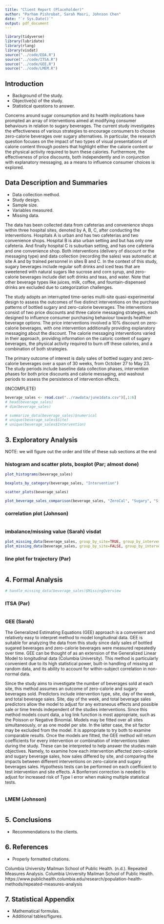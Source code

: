 ```yaml
---
title: "Client Report (Placeholder)"
author: "Parham Pishrobat, Sarah Masri, Johnson Chen"
date: "`r Sys.Date()`"
output: pdf_document
---
```


```r
library(tidyverse)
library(lubridate)
library(rlang)
library(visdat)
source("../code/EDA.R")
source("../code/ITSA.R")
source("../code/GEE.R")
source("../code/LMEM.R")
```




## Introduction

   - Background of the study.
   - Objective(s) of the study.
   - Statistical questions to answer.

Concerns around sugar consumption and its health implications have prompted an array of interventions aimed at modifying consumer behaviours in relation to sugary beverages. The current study investigates the effectiveness of various strategies to encourage consumers to choose zero-calorie beverages over sugary alternatives. In particular, the research question focuses on the impact of two types of visual presentations of calorie content through posters that highlight either the calorie content or the physical activity required to burn these calories. Furthermore, the effectiveness of price discounts, both independently and in conjunction with explanatory messaging, as a means to influence consumer choices is explored. 

## Data Description and Summaries

   - Data collection method.
   - Study design.
   - Sample size.
   - Variables measured.
   - Missing data.

The data has been collected data from  cafeterias and convenience shops within three hospital sites, denoted by A, B, C, after conducting the interventions. Hospitals A is urban and has two cafeterias and two convenience shops. Hospital B is also urban setting and but has only one cafeteria. And finally hospital C is suburban setting, and has one cafeteria and one convenience shop. Both interventions (delivery of discount or the messaging type) and data collection  (recording the sales) was automatic at site A and by trained personnel in sites B and C. In the context of this study, sugary beverages include regular soft drinks and iced teas that are sweetened with natural sugars like sucrose and corn syrup, and zero-calorie beverages include diet soft drinks and teas, and water. Note that other beverage types like juices, milk, coffee, and fountain-dispensed drinks are excluded due to categorization challenges.

The study adopts an interrupted time-series multi-site quasi-experimental design to assess the outcomes of five distinct interventions on the purchase patterns of bottled sugary and zero-calorie beverages. The interventions consist of two price discounts and three calorie messaging strategies, each designed to influence consumer purchasing behaviour towards healthier beverage options. The price interventions involved a 10% discount on zero-calorie beverages, with one intervention additionally providing explanatory messaging about the discount. The calorie messaging interventions varied in their approach, providing information on the caloric content of sugary beverages, the physical activity required to burn off these calories, and a combination of both strategies.

The primary outcome of interest is daily sales of bottled sugary and zero-calorie beverages over a span of 30 weeks, from October 27 to May 23. The study periods include baseline data collection phases, intervention phases for both price discounts and calorie messaging, and washout periods to assess the persistence of intervention effects. 

(INCOMPLETE)

  

```r
beverage_sales <- read.csv("../rawdata/june1data.csv")[,1:6]
# head(beverage_sales)
# dim(beverage_sales)
```

```r
# summarize_data(beverage_sales)$numerical
# unique(beverage_sales$Site)
# unique(beverage_sales$Intervention)
```

## 3. Exploratory Analysis

NOTE: we will figure out the order and title of these sub sections at the end

### histogram and scatter plots, boxplot (Par; almost done)

```r
plot_histograms(beverage_sales)
```


```r
boxplots_by_category(beverage_sales, "Intervention")
```


```r
scatter_plots(beverage_sales)
```

```r
plot_beverage_sales_comparison(beverage_sales, "ZeroCal", "Sugary", "Site")
```

### correlation plot (Johnson)
   

```r

```


### imbalance/missing value (Sarah)  visdat

```r
plot_missing_data(beverage_sales, group_by_site=TRUE, group_by_intervention=FALSE)
plot_missing_data(beverage_sales, group_by_site=FALSE, group_by_intervention=TRUE)
```




### line plot for trajectory (Par)


```r

```
   




## 4. Formal Analysis

```r
# handle_missing_data(beverage_sales)$MissingOverview
```

### ITSA (Par)

```r

```



### GEE (Sarah)

The Generalized Estimating Equations (GEE) approach is a convenient and relatively easy to interpret method to model longitudinal data. GEE is suitable for analyzing the data from this study since daily sales of bottled sugared beverages and zero-calorie beverages were measured repeatedly over time. GEE can be thought of as an extension of the Generalized Linear Model to longitudinal data (Columbia University). This method is particularly convenient due to its high statistical power, built-in handling of missing at random data, and its ability to account for within-subject correlation in non-normal data. 

Since the study aims to investigate the number of beverages sold at each site, this method assumes an outcome of zero-calorie and sugary beverages sold. Predictors include intervention type, site, day of the week, and total beverage sales. Site, day of the week, and total beverage sales predictors allow the model to adjust for any extraneous effects and possible sale or time trends independent of the studies interventions. Since this method models count data, a log link function is most appropriate, such as the Poisson or Negative Binomial. Models may be fitted over all sites simultaneously, or as one model per site. In the latter case, the sit factor may be excluded from the model. It is appropriate to try both to examine comparable results. Once the models are fitted, the GEE method will return coefficients for every intervention or combination of interventions taken during the study. These can be interpreted to help answer the studies main objectives. Namely, to examine how each intervention affected zero-calorie and sugary beverage sales, how sales differed by site, and comparing the impacts between different interventions on zero-calorie and sugary beverages sales. Hypothesis tests can be performed on each coefficient to test intervention and site effects. A Bonferroni correction is needed to adjust for increased risk of Type I error when making multiple statistical tests. 

```r

```


### LMEM (Johnson)

```r

```
   

## 5. Conclusions
   
   - Recommendations to the clients.

## 6. References
   
   - Properly formatted citations.
   
   Columbia University Mailman School of Public Health. (n.d.). Repeated Measures Analysis. Columbia University Mailman School of Public Health. https://www.publichealth.columbia.edu/research/population-health-methods/repeated-measures-analysis

## 7. Statistical Appendix
   
   - Mathematical formulas.
   - Additional tables/figures.






